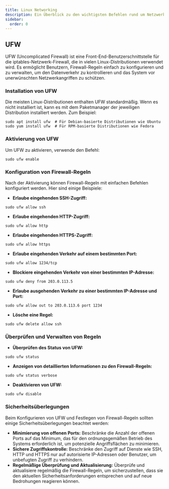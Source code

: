 ```yaml
---
title: Linux Networking
description: Ein Überblick zu den wichtigsten Befehlen rund um Netzwerke in Linux.
sidebar:
  order: 0
---
```


## UFW

UFW (Uncomplicated Firewall) ist eine Front-End-Benutzerschnittstelle für die iptables-Netzwerk-Firewall, die in vielen Linux-Distributionen verwendet wird. Es ermöglicht Benutzern, Firewall-Regeln einfach zu konfigurieren und zu verwalten, um den Datenverkehr zu kontrollieren und das System vor unerwünschten Netzwerkangriffen zu schützen.

### Installation von UFW

Die meisten Linux-Distributionen enthalten UFW standardmäßig. Wenn es nicht installiert ist, kann es mit dem Paketmanager der jeweiligen Distribution installiert werden. Zum Beispiel:

```shell
sudo apt install ufw  # Für Debian-basierte Distributionen wie Ubuntu
sudo yum install ufw  # Für RPM-basierte Distributionen wie Fedora
```

### Aktivierung von UFW

Um UFW zu aktivieren, verwende den Befehl:

```shell
sudo ufw enable
```

### Konfiguration von Firewall-Regeln

Nach der Aktivierung können Firewall-Regeln mit einfachen Befehlen konfiguriert werden. Hier sind einige Beispiele:

- **Erlaube eingehenden SSH-Zugriff:**

```shell
sudo ufw allow ssh
```

- **Erlaube eingehenden HTTP-Zugriff:**

```shell
sudo ufw allow http
```

- **Erlaube eingehenden HTTPS-Zugriff:**

```shell
sudo ufw allow https
```

- **Erlaube eingehenden Verkehr auf einem bestimmten Port:**

```shell
sudo ufw allow 1234/tcp
```

- **Blockiere eingehenden Verkehr von einer bestimmten IP-Adresse:**

```shell
sudo ufw deny from 203.0.113.5
```

- **Erlaube ausgehenden Verkehr zu einer bestimmten IP-Adresse und Port:**

```shell
sudo ufw allow out to 203.0.113.6 port 1234
```

- **Lösche eine Regel:**

```shell
sudo ufw delete allow ssh
```

### Überprüfen und Verwalten von Regeln

- **Überprüfen des Status von UFW:**

```shell
sudo ufw status
```

- **Anzeigen von detaillierten Informationen zu den Firewall-Regeln:**

```shell
sudo ufw status verbose
```

- **Deaktivieren von UFW:**

```shell
sudo ufw disable
```

### Sicherheitsüberlegungen

Beim Konfigurieren von UFW und Festlegen von Firewall-Regeln sollten einige Sicherheitsüberlegungen beachtet werden:

- **Minimierung von offenen Ports:** Beschränke die Anzahl der offenen Ports auf das Minimum, das für den ordnungsgemäßen Betrieb des Systems erforderlich ist, um potenzielle Angriffsflächen zu minimieren.
- **Sichere Zugriffskontrolle:** Beschränke den Zugriff auf Dienste wie SSH, HTTP und HTTPS nur auf autorisierte IP-Adressen oder Benutzer, um unbefugten Zugriff zu verhindern.
- **Regelmäßige Überprüfung und Aktualisierung:** Überprüfe und aktualisiere regelmäßig die Firewall-Regeln, um sicherzustellen, dass sie den aktuellen Sicherheitsanforderungen entsprechen und auf neue Bedrohungen reagieren können.

